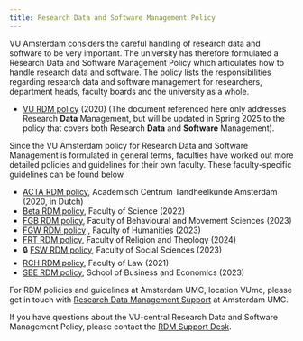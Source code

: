 ```yaml
---
title: Research Data and Software Management Policy
---
```

VU Amsterdam considers the careful handling of research data and software to be very important. The university has therefore formulated a Research Data and Software Management Policy which articulates how to handle research data and software. The policy lists the responsibilities regarding research data and software management for researchers, department heads, faculty boards and the university as a whole.

* [VU RDM policy](../public/policies-regulations/RDM-policy-VU-2020.pdf) (2020) (The document referenced here only addresses Research **Data** Management, but will be updated in Spring 2025 to the policy that covers both Research **Data** and **Software** Management).

Since the VU Amsterdam policy for Research Data and Software Management is formulated in general terms, faculties have worked out more detailed policies and guidelines for their own faculty. These faculty-specific guidelines can be found below.

* [ACTA RDM policy](../public/policies-regulations/ACTA-RDM-policy-2020.pdf), Academisch Centrum Tandheelkunde Amsterdam (2020, in Dutch)
* [Beta RDM policy](../public/policies-regulations/BETA-RDM-policy-2022.pdf), Faculty of Science (2022)
* [FGB RDM policy](../public/policies-regulations/public/policies-regulations/FGB-RDM-policy-2023.pdf), Faculty of Behavioural and Movement Sciences (2023)
* [FGW RDM policy](../public/policies-regulations/FGW-RDM-policy-2023.pdf) , Faculty of Humanities (2023)
* [FRT RDM policy](../public/policies-regulations/FRT-RDM-policy-2024.pdf), Faculty of Religion and Theology (2024)
* 🔒 [FSW RDM policy](https://vu.nl/en/employee/social-sciences-getting-started/fss-guidelines-for-data-management), Faculty of Social Sciences (2023)
* [RCH RDM policy](../public/policies-regulations/RCH-RDM-policy-2021.pdf), Faculty of Law (2021)
* [SBE RDM policy](../public/policies-regulations/SBE-RDM-policy-2023.pdf), School of Business and Economics (2023)

For RDM policies and guidelines at Amsterdam UMC, location VUmc, please get in touch with [Research Data Management Support](https://www.amsterdamumc.org/en/research/support/services-facilities/data-management/contact.htm) at Amsterdam UMC.

If you have questions about the VU-central Research Data and Software Management Policy, please contact the [RDM Support Desk](mailto:rdm@vu.nl).
